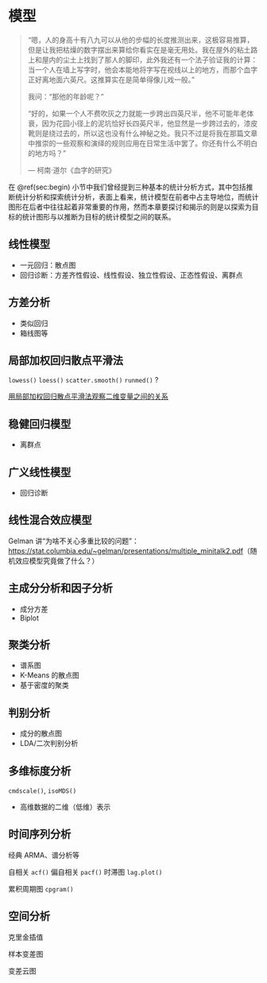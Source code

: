 # 模型 {#cha:model}

> “嗯，人的身高十有八九可以从他的步幅的长度推测出来，这极容易推算，但是让我把枯燥的数字摆出来算给你看实在是毫无用处。我在屋外的粘土路上和屋内的尘土上找到了那人的脚印，此外我还有一个法子验证我的计算：当一个人在墙上写字时，他会本能地将字写在视线以上的地方，而那个血字正好离地面六英尺。这推算实在是简单得像儿戏一般。”
>
> 我问：“那他的年龄呢？”
>
> “好的，如果一个人不费吹灰之力就能一步跨出四英尺半，他不可能年老体衰，因为花园小径上的泥坑恰好长四英尺半，他显然是一步跨过去的，漆皮靴则是绕过去的，所以这也没有什么神秘之处。我只不过是将我在那篇文章中推崇的一些观察和演绎的规则应用在日常生活中罢了。你还有什么不明白的地方吗？”
>
> --- 柯南·道尔《血字的研究》

在 \@ref(sec:begin) 小节中我们曾经提到三种基本的统计分析方式，其中包括推断统计分析和探索统计分析，表面上看来，统计模型在前者中占主导地位，而统计图形在后者中往往起着非常重要的作用，然而本章要探讨和揭示的则是以探索为目标的统计图形与以推断为目标的统计模型之间的联系。

## 线性模型 {#sec:lm}

- 一元回归：散点图
- 回归诊断：方差齐性假设、线性假设、独立性假设、正态性假设、离群点

## 方差分析 {#sec:aov}

- 类似回归
- 箱线图等

## 局部加权回归散点平滑法 {#sec:lowess}

`lowess()` `loess()` `scatter.smooth()` `runmed()` ? 

[用局部加权回归散点平滑法观察二维变量之间的关系](https://cosx.org/2008/11/lowess-to-explore-bivariate-correlation-by-yihui)

## 稳健回归模型 {#sec:rlm}

- 离群点

## 广义线性模型 {#sec:glm}

- 回归诊断

## 线性混合效应模型 {#sec:lme}

Gelman 讲“为啥不关心多重比较的问题”：<https://stat.columbia.edu/~gelman/presentations/multiple_minitalk2.pdf>（随机效应模型究竟做了什么？）

## 主成分分析和因子分析

- 成分方差
- Biplot

## 聚类分析 {#sec:cluster}

- 谱系图
- K-Means 的散点图
- 基于密度的聚类

## 判别分析

- 成分的散点图
- LDA/二次判别分析

## 多维标度分析

`cmdscale()`, `isoMDS()`

- 高维数据的二维（低维）表示

## 时间序列分析

经典 ARMA、谱分析等

自相关 `acf()` 偏自相关 `pacf()` 时滞图 `lag.plot()`

累积周期图 `cpgram()`

## 空间分析

克里金插值

样本变差图

变差云图



